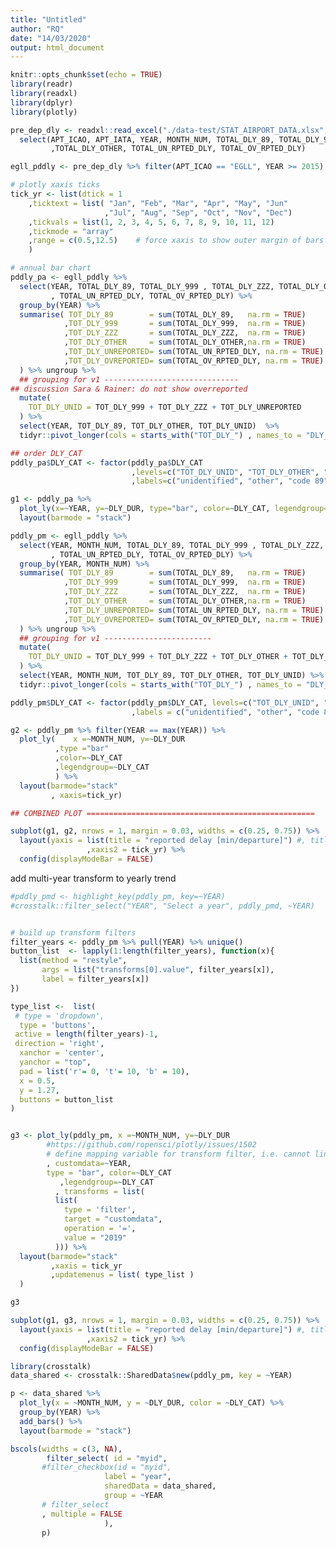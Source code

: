 ```yaml
---
title: "Untitled"
author: "RQ"
date: "14/03/2020"
output: html_document
---
```


```r
knitr::opts_chunk$set(echo = TRUE)
library(readr)
library(readxl)
library(dplyr)
library(plotly)
```
```r
pre_dep_dly <- readxl::read_excel("./data-test/STAT_AIRPORT_DATA.xlsx", sheet = "DATA") %>%
  select(APT_ICAO, APT_IATA, YEAR, MONTH_NUM, TOTAL_DLY_89, TOTAL_DLY_999, TOTAL_DLY_ZZZ
         ,TOTAL_DLY_OTHER, TOTAL_UN_RPTED_DLY, TOTAL_OV_RPTED_DLY)

egll_pddly <- pre_dep_dly %>% filter(APT_ICAO == "EGLL", YEAR >= 2015)
```

```r
# plotly xaxis ticks
tick_yr <- list(dtick = 1
    ,ticktext = list( "Jan", "Feb", "Mar", "Apr", "May", "Jun"
                     ,"Jul", "Aug", "Sep", "Oct", "Nov", "Dec")
    ,tickvals = list(1, 2, 3, 4, 5, 6, 7, 8, 9, 10, 11, 12)
    ,tickmode = "array"
    ,range = c(0.5,12.5)    # force xaxis to show outer margin of bars
    )
```



```r
# annual bar chart
pddly_pa <- egll_pddly %>% 
  select(YEAR, TOTAL_DLY_89, TOTAL_DLY_999 , TOTAL_DLY_ZZZ, TOTAL_DLY_OTHER
         , TOTAL_UN_RPTED_DLY, TOTAL_OV_RPTED_DLY) %>%
  group_by(YEAR) %>%
  summarise( TOT_DLY_89        = sum(TOTAL_DLY_89,   na.rm = TRUE)
            ,TOT_DLY_999       = sum(TOTAL_DLY_999,  na.rm = TRUE)
            ,TOT_DLY_ZZZ       = sum(TOTAL_DLY_ZZZ,  na.rm = TRUE)
            ,TOT_DLY_OTHER     = sum(TOTAL_DLY_OTHER,na.rm = TRUE)
            ,TOT_DLY_UNREPORTED= sum(TOTAL_UN_RPTED_DLY, na.rm = TRUE)
            ,TOT_DLY_OVREPORTED= sum(TOTAL_OV_RPTED_DLY, na.rm = TRUE)
  ) %>% ungroup %>%
  ## grouping for v1 ------------------------------
## discussion Sara & Rainer: do not show overreported
  mutate(
    TOT_DLY_UNID = TOT_DLY_999 + TOT_DLY_ZZZ + TOT_DLY_UNREPORTED 
  ) %>%
  select(YEAR, TOT_DLY_89, TOT_DLY_OTHER, TOT_DLY_UNID)  %>%
  tidyr::pivot_longer(cols = starts_with("TOT_DLY_") , names_to = "DLY_CAT", values_to = "DLY_DUR")

## order DLY_CAT
pddly_pa$DLY_CAT <- factor(pddly_pa$DLY_CAT
                           ,levels=c("TOT_DLY_UNID", "TOT_DLY_OTHER", "TOT_DLY_89")
                           ,labels=c("unidentified", "other", "code 89"))

g1 <- pddly_pa %>%
  plot_ly(x=~YEAR, y=~DLY_DUR, type="bar", color=~DLY_CAT, legendgroup=~DLY_CAT, showlegend=FALSE) %>%
  layout(barmode = "stack")

pddly_pm <- egll_pddly %>%
  select(YEAR, MONTH_NUM, TOTAL_DLY_89, TOTAL_DLY_999 , TOTAL_DLY_ZZZ, TOTAL_DLY_OTHER
         , TOTAL_UN_RPTED_DLY, TOTAL_OV_RPTED_DLY) %>%
  group_by(YEAR, MONTH_NUM) %>%
  summarise( TOT_DLY_89        = sum(TOTAL_DLY_89,   na.rm = TRUE)
            ,TOT_DLY_999       = sum(TOTAL_DLY_999,  na.rm = TRUE)
            ,TOT_DLY_ZZZ       = sum(TOTAL_DLY_ZZZ,  na.rm = TRUE)
            ,TOT_DLY_OTHER     = sum(TOTAL_DLY_OTHER,na.rm = TRUE)
            ,TOT_DLY_UNREPORTED= sum(TOTAL_UN_RPTED_DLY, na.rm = TRUE)
            ,TOT_DLY_OVREPORTED= sum(TOTAL_OV_RPTED_DLY, na.rm = TRUE)
  ) %>% ungroup %>%
  ## grouping for v1 ------------------------
  mutate(
    TOT_DLY_UNID = TOT_DLY_999 + TOT_DLY_ZZZ + TOT_DLY_OTHER + TOT_DLY_UNREPORTED
  ) %>%
  select(YEAR, MONTH_NUM, TOT_DLY_89, TOT_DLY_OTHER, TOT_DLY_UNID) %>%
  tidyr::pivot_longer(cols = starts_with("TOT_DLY_") , names_to = "DLY_CAT", values_to = "DLY_DUR")

pddly_pm$DLY_CAT <- factor(pddly_pm$DLY_CAT, levels=c("TOT_DLY_UNID", "TOT_DLY_OTHER", "TOT_DLY_89")
                           ,labels = c("unidentified", "other", "code 89"))

g2 <- pddly_pm %>% filter(YEAR == max(YEAR)) %>%
  plot_ly(    x =~MONTH_NUM, y=~DLY_DUR
          ,type ="bar"
          ,color=~DLY_CAT
          ,legendgroup=~DLY_CAT
          ) %>%
  layout(barmode="stack"
         , xaxis=tick_yr)
```

```r
## COMBINED PLOT ===================================================

subplot(g1, g2, nrows = 1, margin = 0.03, widths = c(0.25, 0.75)) %>%
  layout(yaxis = list(title = "reported delay [min/departure]") #, titlefont = list(size = 8))
                 ,xaxis2 = tick_yr) %>% 
  config(displayModeBar = FALSE) 
```

add multi-year transform to yearly trend
```r
#pddly_pmd <- highlight_key(pddly_pm, key=~YEAR)
#crosstalk::filter_select("YEAR", "Select a year", pddly_pmd, ~YEAR)


# build up transform filters
filter_years <- pddly_pm %>% pull(YEAR) %>% unique()
button_list  <- lapply(1:length(filter_years), function(x){
  list(method = "restyle",
       args = list("transforms[0].value", filter_years[x]),
       label = filter_years[x])
})

type_list <-  list(
 # type = 'dropdown',
  type = 'buttons',
 active = length(filter_years)-1,
 direction = 'right',
  xanchor = 'center',
  yanchor = "top",
  pad = list('r'= 0, 't'= 10, 'b' = 10),
  x = 0.5,
  y = 1.27,
  buttons = button_list
)


g3 <- plot_ly(pddly_pm, x =~MONTH_NUM, y=~DLY_DUR
        #https://github.com/ropensci/plotly/issues/1502
        # define mapping variable for transform filter, i.e. cannot link directly to ~YEAR!!!
        , customdata=~YEAR,
        type = "bar", color=~DLY_CAT
           ,legendgroup=~DLY_CAT
          , transforms = list(
          list(
            type = 'filter',
            target = "customdata",
            operation = '=',
            value = "2019"
          ))) %>%
  layout(barmode="stack"
         ,xaxis = tick_yr
         ,updatemenus = list( type_list )
  )

g3
```

```r
subplot(g1, g3, nrows = 1, margin = 0.03, widths = c(0.25, 0.75)) %>%
  layout(yaxis = list(title = "reported delay [min/departure]") #, titlefont = list(size = 8))
                 ,xaxis2 = tick_yr) %>% 
  config(displayModeBar = FALSE) 
```




```r
library(crosstalk)
data_shared <- crosstalk::SharedData$new(pddly_pm, key = ~YEAR)

p <- data_shared %>% 
  plot_ly(x = ~MONTH_NUM, y = ~DLY_DUR, color = ~DLY_CAT) %>% 
  group_by(YEAR) %>%
  add_bars() %>%
  layout(barmode = "stack")

bscols(widths = c(3, NA), 
        filter_select( id = "myid",
       #filter_checkbox(id = "myid", 
                     label = "year", 
                     sharedData = data_shared, 
                     group = ~YEAR
       # filter_select
       , multiple = FALSE
                     ), 
       p)
```

